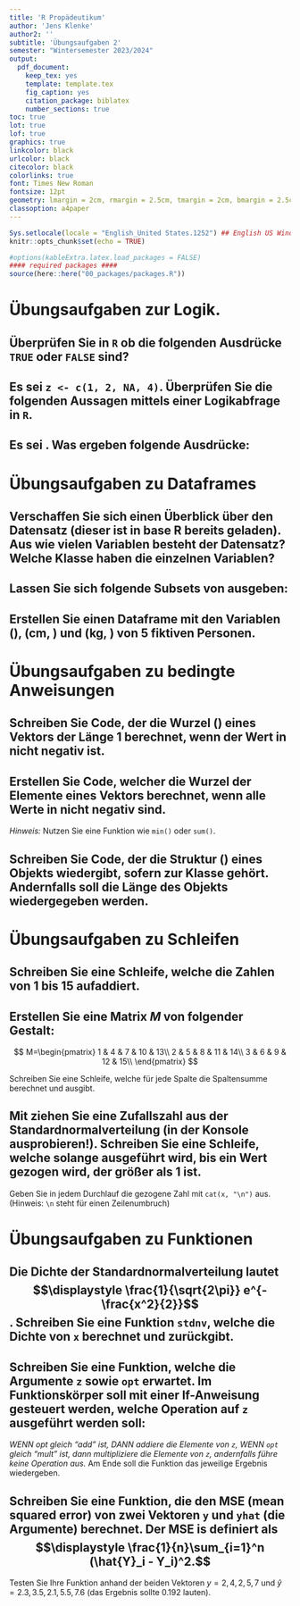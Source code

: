 ```yaml
---
title: 'R Propädeutikum'
author: 'Jens Klenke'
author2: ''
subtitle: 'Übungsaufgaben 2'
semester: "Wintersemester 2023/2024"
output:
  pdf_document:
    keep_tex: yes
    template: template.tex
    fig_caption: yes
    citation_package: biblatex
    number_sections: true
toc: true
lot: true
lof: true
graphics: true
linkcolor: black
urlcolor: black
citecolor: black
colorlinks: true
font: Times New Roman
fontsize: 12pt
geometry: lmargin = 2cm, rmargin = 2.5cm, tmargin = 2cm, bmargin = 2.5cm
classoption: a4paper
---
```


```r
Sys.setlocale(locale = "English_United States.1252") ## English US Windows
knitr::opts_chunk$set(echo = TRUE)

#options(kableExtra.latex.load_packages = FALSE)
#### required packages ####
source(here::here("00_packages/packages.R"))
```

# Übungsaufgaben zur Logik. 
## Überprüfen Sie in `R` ob die folgenden Ausdrücke `TRUE` oder `FALSE` sind?

\begin{itemize}
  \item $5 \geq 5$
  \item $5 > 5$
  \item $T = 5$
  \item $T \land F \ \lor \ F \land T$
  \item $F \land F \land F\ \lor \ T$
  \item $(\neg (5 > 3) \lor A = B)$
  \item $\neg(((T > F) > T) \land \ \neg T)$
\end{itemize}

## Es sei `z <- c(1, 2, NA, 4)`. Überprüfen Sie die folgenden Aussagen mittels einer Logikabfrage in `R`.

\begin{itemize}
  \item Die Länge des Vektors $z$ ist ungleich $2$.
  \item Die Länge der logischen Überprüfungen, ob die einzelnen Elemente gleich $2$ sind, ist $4$.
  \item Der Vektor $z$ hat die Klasse \texttt{numeric}.
  \item Einige Elemente des Vektors $z$ sind \texttt{NA}. 
  \item Das zweite Element des Vektors $z$ ist \texttt{numeric}.
  \item Das Minimum und das Maximum sind ungleich. 
\end{itemize}

## Es sei \texttt{M <- matrix(1:9, ncol = 3)}. Was ergeben folgende Ausdrücke:

\begin{itemize}
  \item sum$(M[ , 1]) == 6$
  \item max$(M[ , 2]) <= 5$
  \item $M[2, 2] != 4 \& M[2, 2] > 6$
\end{itemize}

# Übungsaufgaben zu Dataframes

## Verschaffen Sie sich einen Überblick über den Datensatz \texttt{mtcars} (dieser ist in base R bereits geladen). Aus wie vielen Variablen besteht der Datensatz? Welche Klasse haben die einzelnen Variablen?

## Lassen Sie sich folgende Subsets von \texttt{mtcars} ausgeben:

\begin{itemize}
  \item nur die Variable \texttt{mpg}
  \item nur die ersten drei Zeilen
  \item nur die ersten drei Variablen
  \item nur die ersten beiden Beobachtungen der Variablen \texttt{cyl} und \texttt{hp}
  \item alle Beobachtungen deren Ausprägung der Variable \texttt{hp} größer ist als $200$
\end{itemize}


## Erstellen Sie einen Dataframe \texttt{persons} mit den Variablen \texttt{Name} (\texttt{character}), \texttt{Height} (cm, \texttt{numeric}) und \texttt{Weight} (kg, \texttt{numeric}) von 5 fiktiven Personen.

\begin{itemize}
  \item Lassen Sie sich das Körpergewicht der 3. Person anzeigen.
  \item Lassen Sie sich nun die Körpergröße aller Personen anzeigen.
  \item Fügen Sie die Variable “Augenfarbe” hinzu. Die Ausprägungen sollten vom Typ \texttt{character} sein. Schauen Sie sich den veränderten dataframe an.
\end{itemize}

# Übungsaufgaben zu bedingte Anweisungen

## Schreiben Sie Code, der die Wurzel (\texttt{sqrt()}) eines Vektors \texttt{x} der Länge 1 berechnet, wenn der Wert in \texttt{x} nicht negativ ist.

## Erstellen Sie Code, welcher die Wurzel der Elemente eines Vektors \texttt{x} berechnet, wenn alle Werte in \texttt{x} nicht negativ sind.

  *Hinweis:* Nutzen Sie eine Funktion wie `min()` oder `sum()`.

## Schreiben Sie Code, der die Struktur (\texttt{str()}) eines Objekts \texttt{df} wiedergibt, sofern \texttt{df} zur Klasse \texttt{data.frame} gehört. Andernfalls soll die Länge des Objekts wiedergegeben werden.

# Übungsaufgaben zu Schleifen

## Schreiben Sie eine Schleife, welche die Zahlen von $1$ bis $15$ aufaddiert.

## Erstellen Sie eine Matrix $M$ von folgender Gestalt:

$$
M=\begin{pmatrix}
1 & 4 & 7 & 10 & 13\\
2 & 5 & 8 & 11 & 14\\
3 & 6 & 9 & 12 & 15\\
\end{pmatrix}
$$


Schreiben Sie eine Schleife, welche für jede Spalte die Spaltensumme berechnet und ausgibt.

## Mit \texttt{rnorm(1)} ziehen Sie eine Zufallszahl aus der Standardnormalverteilung (in der Konsole ausprobieren!). Schreiben Sie eine Schleife, welche solange ausgeführt wird, bis ein Wert gezogen wird, der größer als 1 ist. 

Geben Sie in jedem Durchlauf die gezogene Zahl mit ` cat(x, "\n")` aus. (Hinweis: `\n` steht für einen Zeilenumbruch)

# Übungsaufgaben zu Funktionen

## Die Dichte der Standardnormalverteilung lautet $$\displaystyle \frac{1}{\sqrt{2\pi}} e^{-\frac{x^2}{2}}$$. Schreiben Sie eine Funktion `stdnv`, welche die Dichte von `x` berechnet und zurückgibt.

\begin{itemize}
  \item \textit{Hinweis:} \texttt{?exp}, \texttt{?pi}
  \item \textit{Hinweis:} Wenn die Funktion korrekt ist, sollten \texttt{stdnv(x)} und \texttt{dnorm(x)} die gleichen Ergebnisse liefern.
\end{itemize}

## Schreiben Sie eine Funktion, welche die Argumente `z` sowie `opt` erwartet. Im Funktionskörper soll mit einer If-Anweisung gesteuert werden, welche Operation auf `z` ausgeführt werden soll:

*WENN opt gleich "add" ist, DANN addiere die Elemente von `z`, WENN `opt` gleich "mult" ist, dann multipliziere die Elemente von `z`, andernfalls führe keine Operation aus.*\newline\newline
Am Ende soll die Funktion das jeweilige Ergebnis wiedergeben.

## Schreiben Sie eine Funktion, die den MSE (mean squared error) von zwei Vektoren `y` und `yhat` (die Argumente) berechnet. Der MSE is definiert als $$\displaystyle \frac{1}{n}\sum_{i=1}^n (\hat{Y}_i - Y_i)^2.$$ 

Testen Sie Ihre Funktion anhand der beiden Vektoren $y = {2, 4, 2, 5, 7}$ und $\hat{y}= {2.3, 3.5, 2.1, 5.5, 7.6}$ (das Ergebnis sollte $0.192$ lauten).


<!-- 
und \cup 
oder cap
vernein \neg
-->






